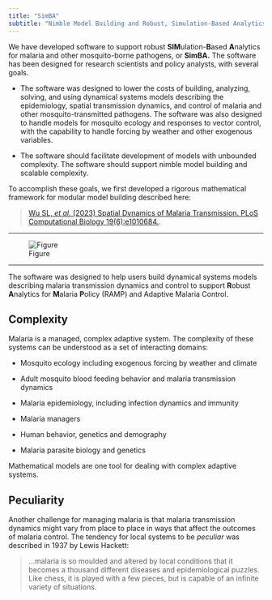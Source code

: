 ```yaml
---
title: "SimBA"
subtitle: "Nimble Model Building and Robust, Simulation-Based Analytics for Malaria and other Mosquito-Transmitted Pathogens"
---
```


We have developed software to support robust **SIM**ulation-**B**ased **A**nalytics for malaria and other mosquito-borne pathogens, or **SimBA.**  The software has been designed for research scientists and policy analysts, with several goals. 

+ The software was designed to lower the costs of building, analyzing, solving, and using dynamical systems models describing the epidemiology, spatial transmission dynamics, and control of malaria and other mosquito-transmitted pathogens. The software was also designed to handle models for mosquito ecology and responses to vector control, with the capability to handle forcing by weather and other exogenous variables.

+ The software should facilitate development of models with unbounded complexity. The software should support nimble model building and scalable complexity.  

To accomplish these goals, we first developed a rigorous mathematical framework for modular model building described here:

> [Wu SL, *et al.* (2023) Spatial Dynamics of Malaria Transmission. PLoS Computational Biology 19(6):e1010684.](https://journals.plos.org/ploscompbiol/article?id=10.1371/journal.pcbi.1010684). 


***

![Figure](./Figures/ModularGeneralized.png)

***


The software was designed to help users build dynamical systems models describing malaria transmission dynamics and control to support **R**obust **A**nalytics for **M**alaria **P**olicy (RAMP) and Adaptive Malaria Control.

## Complexity

Malaria is a managed, complex adaptive system. The complexity of these systems can be understood as a set of interacting domains:

-   Mosquito ecology including exogenous forcing by weather and climate

-   Adult mosquito blood feeding behavior and malaria transmission dynamics

-   Malaria epidemiology, including infection dynamics and immunity

-   Malaria managers

-   Human behavior, genetics and demography

-   Malaria parasite biology and genetics

Mathematical models are one tool for dealing with complex adaptive systems.

## Peculiarity

Another challenge for managing malaria is that malaria transmission dynamics might vary from place to place in ways that affect the outcomes of malaria control. The tendency for local systems to be *peculiar* was described in 1937 by Lewis Hackett:

> …malaria is so moulded and altered by local conditions that it becomes a thousand different diseases and epidemiological puzzles. Like chess, it is played with a few pieces, but is capable of an infinite variety of situations.
